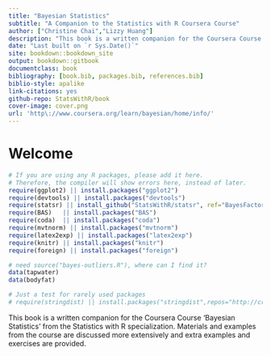 ```yaml
--- 
title: "Bayesian Statistics"
subtitle: "A Companion to the Statistics with R Coursera Course"
author: ["Christine Chai","Lizzy Huang"]
description: "This book is a written companion for the Coursera Course 'Bayesian Statistics' from the Statistics with R specialization."
date: "Last built on `r Sys.Date()`"
site: bookdown::bookdown_site
output: bookdown::gitbook
documentclass: book
bibliography: [book.bib, packages.bib, references.bib]
biblio-style: apalike
link-citations: yes
github-repo: StatsWithR/book
cover-image: cover.png
url: 'http\://www.coursera.org/learn/bayesian/home/info/'
---
```

# Welcome {-}

\newcommand{\No}{\textsf{N}}
\newcommand{\Ga}{\textsf{Gamma}}
\newcommand{\St}{\textsf{t}}
\newcommand{\NoGa}{\textsf{NormalGamma}}
\newcommand{\BF}{\textsf{BF}}
\newcommand{\data}{\text{data}}
\newcommand{\iid}{\mathrel{\mathop{\sim}\limits^{\rm iid}}}
\newcommand{\Ca}{\textsf{C}}

```r
# If you are using any R packages, please add it here. 
# Therefore, the compiler will show errors here, instead of later.
require(ggplot2) || install.packages("ggplot2")
require(devtools) || install.packages("devtools")
require(statsr) || install_github("StatsWithR/statsr", ref="BayesFactor")
require(BAS)   || install.packages("BAS")
require(coda)  || install.packages("coda")
require(mvtnorm) || install.packages("mvtnorm")
require(latex2exp) || install.packages("latex2exp")
require(knitr) || install.packages("knitr")
require(foreign) || install.packages("foreign")

# need source("bayes-outliers.R"), where can I find it?
data(tapwater)
data(bodyfat)

# Just a test for rarely used packages
# require(stringdist) || install.packages("stringdist",repos="http://cran.us.r-project.org")
```

This book is a written companion for the Coursera Course 'Bayesian Statistics' from the Statistics with R specialization. Materials and examples from the course are discussed more extensively and extra examples and exercises are provided.
